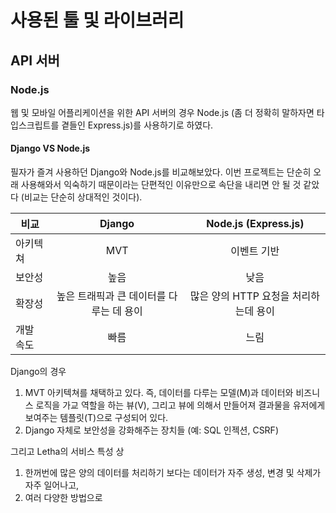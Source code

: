 # 사용된 툴 및 라이브러리

## API 서버

### Node.js

웹 및 모바일 어플리케이션을 위한 API 서버의 경우 Node.js (좀 더 정확히 말하자면 타입스크립트를 곁들인 Express.js)를 사용하기로 하였다.

#### Django VS Node.js

필자가 즐겨 사용하던 Django와 Node.js를 비교해보았다. 이번 프로젝트는 단순히 오래 사용해와서 익숙하기 때문이라는 단편적인 이유만으로 속단을 내리면 안 될 것 같았다 (비교는 단순히 상대적인 것이다).

| 비교      | Django                                                    | Node.js (Express.js)                                   |
| --------- | --------------------------------------------------------- | ------------------------------------------------------ |
| 아키텍쳐  | <center>MVT</center>                                      | <center>이벤트 기반</center>                           |
| 보안성    | <center>높음</center>                                     | <center>낮음</center>                                  |
| 확장성    | <center>높은 트래픽과 큰 데이터를 다루는 데 용이</center> | <center>많은 양의 HTTP 요청을 처리하는데 용이</center> |
| 개발 속도 | <center>빠름</center>                                     | <center>느림</center>                                  |

Django의 경우

1. MVT 아키텍쳐를 채택하고 있다. 즉, 데이터를 다루는 모델(M)과 데이터와 비즈니스 로직을 가교 역할을 하는 뷰(V), 그리고 뷰에 의해서 만들어져 결과물을 유저에게 보여주는 템플릿(T)으로 구성되어 있다.
2. Django 자체로 보안성을 강화해주는 장치들 (예: SQL 인젝션, CSRF)

그리고 Letha의 서비스 특성 상

1. 한꺼번에 많은 양의 데이터를 처리하기 보다는 데이터가 자주 생성, 변경 및 삭제가 자주 일어나고,
2. 여러 다양한 방법으로
